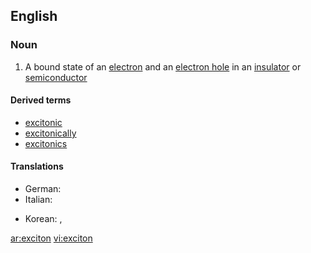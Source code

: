==English==

===Noun===
{{wikipedia}}
{{en-noun}}

#{{physics}} A bound state of an [[electron]] and an [[electron hole]] in an [[insulator]] or [[semiconductor]]

====Derived terms====
*[[excitonic]]
*[[excitonically]]
*[[excitonics]]

====Translations====
{{trans-top|bound state of electron and hole}}
*German: {{t|de|Exziton|n}}
*Italian: {{t|it|eccitone|m}}
{{trans-mid}}
* Korean: {{t|ko|여기자|tr=yeogija}}, {{t|ko|엑시톤|tr=eksiton}}
{{trans-bottom}}

[[ar:exciton]]
[[vi:exciton]]